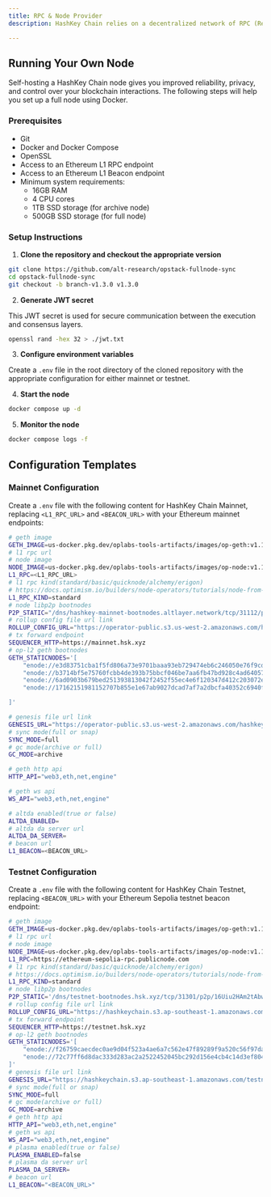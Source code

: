 ```yaml
---
title: RPC & Node Provider
description: HashKey Chain relies on a decentralized network of RPC (Remote Procedure Call) nodes that enable developers to interact with the blockchain. This guide covers how to set up and operate your own RPC node for both mainnet and testnet environments.

---
```


## Running Your Own Node

Self-hosting a HashKey Chain node gives you improved reliability, privacy, and control over your blockchain interactions. The following steps will help you set up a full node using Docker.

### Prerequisites

- Git
- Docker and Docker Compose
- OpenSSL
- Access to an Ethereum L1 RPC endpoint
- Access to an Ethereum L1 Beacon endpoint
- Minimum system requirements:
  - 16GB RAM
  - 4 CPU cores
  - 1TB SSD storage (for archive node)
  - 500GB SSD storage (for full node)

### Setup Instructions

1. **Clone the repository and checkout the appropriate version**

```bash
git clone https://github.com/alt-research/opstack-fullnode-sync
cd opstack-fullnode-sync
git checkout -b branch-v1.3.0 v1.3.0
```

2. **Generate JWT secret**

This JWT secret is used for secure communication between the execution and consensus layers.

```bash
openssl rand -hex 32 > ./jwt.txt
```

3. **Configure environment variables**

Create a `.env` file in the root directory of the cloned repository with the appropriate configuration for either mainnet or testnet.

4. **Start the node**

```bash
docker compose up -d
```

5. **Monitor the node**

```bash
docker compose logs -f
```

## Configuration Templates

### Mainnet Configuration

Create a `.env` file with the following content for HashKey Chain Mainnet, replacing `<L1_RPC_URL>` and `<BEACON_URL>` with your Ethereum mainnet endpoints:

```bash
# geth image
GETH_IMAGE=us-docker.pkg.dev/oplabs-tools-artifacts/images/op-geth:v1.101503.3
# l1 rpc url
# node image
NODE_IMAGE=us-docker.pkg.dev/oplabs-tools-artifacts/images/op-node:v1.13.1
L1_RPC=<L1_RPC_URL>
# l1 rpc kind(standard/basic/quicknode/alchemy/erigon)
# https://docs.optimism.io/builders/node-operators/tutorials/node-from-docker
L1_RPC_KIND=standard
# node libp2p bootnodes
P2P_STATIC="/dns/hashkey-mainnet-bootnodes.altlayer.network/tcp/31112/p2p/16Uiu2HAm1UX8Lx4XKnHXncKCw5Q4r6jsajKDEukHk9S9NXuroVKY,/dns/hashkey-mainnet-bootnodes.altlayer.network/tcp/31114/p2p/16Uiu2HAm2PzcWR3pgBkCSUC8Co6WsKHhyyxJysQqzeZpHoX2RaAf,/dns/hashkey-mainnet-bootnodes.altlayer.network/tcp/31116/p2p/16Uiu2HAm6s2pY65dcXi8zM4EfD7oCP4o64C6a8XbxwgLU1q6WAUe,/dns/hashkey-mainnet-bootnodes.altlayer.network/tcp/31118/p2p/16Uiu2HAmQEAZhJTPSdrJpH2NqZ5X368XPXGq68XxL1r8wQamdbwQ"
# rollup config file url link
ROLLUP_CONFIG_URL="https://operator-public.s3.us-west-2.amazonaws.com/hashkeychain/mainnet/rollup.json"
# tx forward endpoint
SEQUENCER_HTTP=https://mainnet.hsk.xyz
# op-l2 geth bootnodes
GETH_STATICNODES='[
    "enode://e3d83751cba1f5fd806a73e9701baaa93eb729474eb6c246050e76f9cde32915d4904e1fa12be4196ad7296aba61d4ffebfb7a9c5eeff2b9578e0d7a55cc5ed5@hashkey-mainnet-bootnodes.altlayer.network:31111",
    "enode://b3714bf5e75760fcbb4de393b75bbcf046be7aa6fb47bd928c4ad6405717a5e67cb01a31dc820ce6b51cfb6c8268ec6c1166fdb2a66f9c92ea67f2fdfdf130fc@hashkey-mainnet-bootnodes.altlayer.network:31113",
    "enode://6ad0903b679bed251393813042f2452f55ec4e6f120347d412c203072e58bb2e3c1d68247eba25a89b920995bed3b043819d49577a8c1fe4f1c0d762d7d6763a@hashkey-mainnet-bootnodes.altlayer.network:31115",
    "enode://17162151981152707b855e1e67ab9027dcad7af7a2dbcfa40352c6940f1a977f490b2522986736a8c20327abd5f50afd39f23031b3b103d99c0c03c4449bd172@hashkey-mainnet-bootnodes.altlayer.network:31117",

]'

# genesis file url link
GENESIS_URL="https://operator-public.s3.us-west-2.amazonaws.com/hashkeychain/mainnet/genesis.json"
# sync mode(full or snap)
SYNC_MODE=full
# gc mode(archive or full)
GC_MODE=archive

# geth http api
HTTP_API="web3,eth,net,engine"

# geth ws api
WS_API="web3,eth,net,engine"

# altda enabled(true or false)
ALTDA_ENABLED=
# altda da server url
ALTDA_DA_SERVER=
# beacon url
L1_BEACON=<BEACON_URL>
```

### Testnet Configuration

Create a `.env` file with the following content for HashKey Chain Testnet, replacing `<BEACON_URL>` with your Ethereum Sepolia testnet beacon endpoint:

```bash
# geth image
GETH_IMAGE=us-docker.pkg.dev/oplabs-tools-artifacts/images/op-geth:v1.101503.4
# l1 rpc url
# node image
NODE_IMAGE=us-docker.pkg.dev/oplabs-tools-artifacts/images/op-node:v1.13.2
L1_RPC=https://ethereum-sepolia-rpc.publicnode.com
# l1 rpc kind(standard/basic/quicknode/alchemy/erigon)
# https://docs.optimism.io/builders/node-operators/tutorials/node-from-docker
L1_RPC_KIND=standard
# node libp2p bootnodes
P2P_STATIC='/dns/testnet-bootnodes.hsk.xyz/tcp/31301/p2p/16Uiu2HAm2tAbwcFYMnXNvVmhacKbE1gz1oMbdrxpUNEUrTBp1fvZ,/dns/testnet-bootnodes.hsk.xyz/tcp/32343/p2p/16Uiu2HAmDKkBkmQNBRe1yXZPtRkJUWmafLgmj6Y84w2AUa3Qgp6N'
# rollup config file url link
ROLLUP_CONFIG_URL="https://hashkeychain.s3.ap-southeast-1.amazonaws.com/testnet/genesis.json"
# tx forward endpoint
SEQUENCER_HTTP=https://testnet.hsk.xyz
# op-l2 geth bootnodes
GETH_STATICNODES='[
    "enode://f26759caecdec0ae9d04f523a4ae6a7c562e47f89289f9a520c56f97da9c64cf386441df7f2e992b153a66e8988dcbd3280064db700002e9c14140913004cc52@testnet-bootnodes.hsk.xyz:31289",
    "enode://72c77ff6d8dac333d283ac2a2522452045bc292d156e4cb4c14d3ef804db77d0c11f7a0bacd507d7eaaa371a7b32cb47369c799620d245630ee137a58d19e893@testnet-bootnodes.hsk.xyz:30109"
]'
# genesis file url link
GENESIS_URL="https://hashkeychain.s3.ap-southeast-1.amazonaws.com/testnet/rollup.json"
# sync mode(full or snap)
SYNC_MODE=full
# gc mode(archive or full)
GC_MODE=archive
# geth http api
HTTP_API="web3,eth,net,engine"
# geth ws api
WS_API="web3,eth,net,engine"
# plasma enabled(true or false)
PLASMA_ENABLED=false
# plasma da server url
PLASMA_DA_SERVER=
# beacon url
L1_BEACON="<BEACON_URL>"
```
